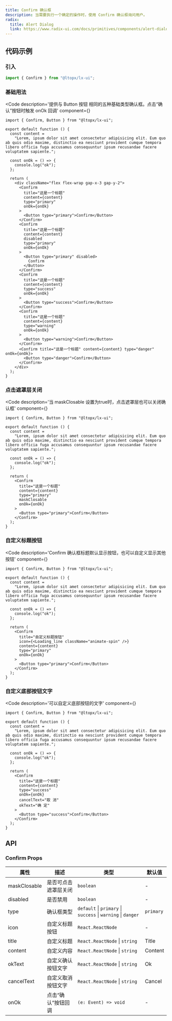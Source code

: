 ```yaml
---
title: Confirm 确认框
description: 当需要执行一个确定的操作时，使用 Confirm 确认框询问用户。
radix:
  title: Alert Dialog
  link: https://www.radix-ui.com/docs/primitives/components/alert-dialog
---
```



## 代码示例

### 引入

```js copy
import { Confirm } from "@ltopx/lx-ui";
```

### 基础用法

<Code 
  description='提供与 Button 按钮 相同的五种基础类型确认框。点击“确认”按钮时触发 onOk 回调' 
  component={<Basic />}
>
```tsx filename="Confirm.tsx" copy
import { Confirm, Button } from "@ltopx/lx-ui";

export default function () {
  const content =
    "Lorem, ipsum dolor sit amet consectetur adipisicing elit. Eum quo ab quis odio maxime, distinctio ea nesciunt provident cumque tempora libero officia fuga accusamus consequuntur ipsum recusandae facere voluptatem sapiente.";
    
  const onOk = () => {
    console.log("ok");
  };
  
  return (
    <div className="flex flex-wrap gap-x-3 gap-y-2">
      <Confirm
        title="这是一个标题"
        content={content}
        type="primary"
        onOk={onOk}
      >
        <Button type="primary">Confirm</Button>
      </Confirm>
      <Confirm
        title="这是一个标题"
        content={content}
        disabled
        type="primary"
        onOk={onOk}
      >
        <Button type="primary" disabled>
          Confirm
        </Button>
      </Confirm>
      <Confirm
        title="这是一个标题"
        content={content}
        type="success"
        onOk={onOk}
      >
        <Button type="success">Confirm</Button>
      </Confirm>
      <Confirm
        title="这是一个标题"
        content={content}
        type="warning"
        onOk={onOk}
      >
        <Button type="warning">Confirm</Button>
      </Confirm>
      <Confirm title="这是一个标题" content={content} type="danger" onOk={onOk}>
        <Button type="danger">Confirm</Button>
      </Confirm>
    </div>
  );
}
```
</Code>

### 点击遮罩层关闭

<Code 
  description='当 maskClosable 设置为true时，点击遮罩层也可以关闭确认框' 
  component={<MaskClosable />}
>
```tsx filename="Confirm.tsx" copy
import { Confirm, Button } from "@ltopx/lx-ui";

export default function () {
  const content =
    "Lorem, ipsum dolor sit amet consectetur adipisicing elit. Eum quo ab quis odio maxime, distinctio ea nesciunt provident cumque tempora libero officia fuga accusamus consequuntur ipsum recusandae facere voluptatem sapiente.";
    
  const onOk = () => {
    console.log("ok");
  };
  
  return (
    <Confirm
      title="这是一个标题"
      content={content}
      type="primary"
      maskClosable
      onOk={onOk}
    >
      <Button type="primary">Confirm</Button>
    </Confirm>
  );
}
```
</Code>

### 自定义标题按钮

<Code 
  description='Confirm 确认框标题默认显示按钮，也可以自定义显示其他按钮' 
  component={<TitleIcon />}
>
```tsx filename="Confirm.tsx" copy
import { Confirm, Button } from "@ltopx/lx-ui";

export default function () {
  const content =
    "Lorem, ipsum dolor sit amet consectetur adipisicing elit. Eum quo ab quis odio maxime, distinctio ea nesciunt provident cumque tempora libero officia fuga accusamus consequuntur ipsum recusandae facere voluptatem sapiente.";
    
  const onOk = () => {
    console.log("ok");
  };
  
  return (
    <Confirm
      title="自定义标题按钮"
      icon={<Loading_line className="animate-spin" />}
      content={content}
      type="primary"
      onOk={onOk}
    >
      <Button type="primary">Confirm</Button>
    </Confirm>
  );
}
```
</Code>

### 自定义底部按钮文字

<Code 
  description='可以自定义底部按钮的文字' 
  component={<IconText />}
>
```tsx filename="Confirm.tsx" copy
import { Confirm, Button } from "@ltopx/lx-ui";

export default function () {
  const content =
    "Lorem, ipsum dolor sit amet consectetur adipisicing elit. Eum quo ab quis odio maxime, distinctio ea nesciunt provident cumque tempora libero officia fuga accusamus consequuntur ipsum recusandae facere voluptatem sapiente.";
    
  const onOk = () => {
    console.log("ok");
  };
  
  return (
    <Confirm
      title="这是一个标题"
      content={content}
      type="success"
      onOk={onOk}
      cancelText="取 消"
      okText="确 定"
    >
      <Button type="success">Confirm</Button>
    </Confirm>
  );
}
```
</Code>

## API

### Confirm Props

| 属性         | 描述                 | 类型                                                         | 默认值    |
| ------------ | -------------------- | ------------------------------------------------------------ | --------- |
| maskClosable | 是否可点击遮罩层关闭 | `boolean`                                                    | -         |
| disabled     | 是否禁用             | `boolean`                                                    | -         |
| type         | 确认框类型           | `default` \| `primary` \| `success` \| `warning` \| `danger` | `primary` |
| icon         | 自定义标题按钮       | `React.ReactNode`                                            | -         |
| title        | 自定义标题           | `React.ReactNode` \| `string`                                | Title     |
| content      | 自定义内容           | `React.ReactNode` \| `string`                                | Content   |
| okText       | 自定义确认按钮文字   | `React.ReactNode` \| `string`                                | Ok        |
| cancelText   | 自定义取消按钮文字   | `React.ReactNode` \| `string`                                | Cancel    |
| onOk         | 点击“确认”按钮回调   | `(e: Event) => void`                                         | -         |
